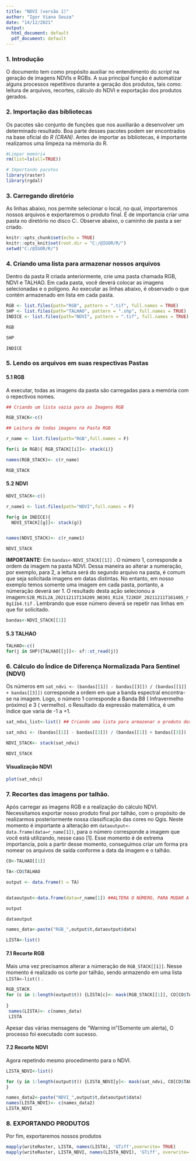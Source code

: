 ```yaml
---
title: "NDVI (versão 1)"
author: "Igor Viana Souza"
date: "14/12/2021"
output:
  html_document: default
  pdf_document: default
---
```


### 1. Introdução

O documento tem como propósito auxiliar no entendimento do *script* na geração de imagens NDVIs e RGBs. A sua principal função é automatizar alguns processos repetitivos durante a geração dos produtos, tais como: leitura de arquivos, recortes, cálculo do NDVI e exportação dos produtos gerados.

### 2. Importação das bibliotecas

Os pacotes são conjunto de funções que nos auxiliarão a desenvolver um determinado resultado. Boa parte desses pacotes podem ser encontrados na base oficial do *R (CRAN)*. Antes de importar as bibliotecas, é importante realizamos uma limpeza na mémoria do R.

```r
#Limpar memória
rm(list=ls(all=TRUE))

```

```r
# Importando pacotes
library(raster)
library(rgdal)

```

### 3. Carregando diretório

As linhas abaixo, nos permite selecionar o local, no qual, importaremos nossos arquivos e exportaremos o produto final. É de importancia criar uma pasta no diretório no disco C:. Observe abaixo, o caminho de pasta a ser criado.

```r
knitr::opts_chunk$set(echo = TRUE)
knitr::opts_knit$set(root.dir = "C:/@IGOR/R/")
setwd("C:/@IGOR/R/")
```

### 4. Criando uma lista para armazenar nossos arquivos

Dentro da pasta R criada anteriormente, crie uma pasta chamada RGB, NDVI e TALHAO. Em cada pasta, você deverá colocar as imagens selecionadas e o poligono. Ao executar as linhas abaixo, é observado o que contém armazenado em lista em cada pasta.

```r

RGB <- list.files(path="RGB", pattern = ".tif", full.names = TRUE)    
SHP <- list.files(path="TALHAO", pattern = ".shp", full.names = TRUE)
INDICE <- list.files(path="NDVI", pattern = ".tif", full.names = TRUE) 

RGB

SHP

INDICE

```

### 5. Lendo os arquivos em suas respectivas Pastas

#### 5.1 RGB

A executar, todas as imagens da pasta são carregadas para a memória com o repectivos nomes.

```r

## Criando um lista vazia para as Imagens RGB

RGB_STACK<-c() 

```

```r
## Leitura de todas imagens na Pasta RGB

r_name <- list.files(path="RGB",full.names = F)

for(i in RGB){ RGB_STACK[[i]]<- stack(i)} 

names(RGB_STACK)<- c(r_name)

RGB_STACK

```

#### 5.2 NDVI

```r

NDVI_STACK<-c() 

r_name1 <- list.files(path="NDVI",full.names = F)

for(g in INDICE){ 
  NDVI_STACK[[g]]<- stack(g)} 


names(NDVI_STACK)<- c(r_name1)

NDVI_STACK

```

**IMPORTANTE:** Em `bandas<-NDVI_STACK[[1]]` . O número 1, corresponde a ordem da imagem na pasta NDVI. Dessa maneira ao alterar a numeração, por exemplo, para 2, a leitura será do segundo arquivo na pasta, é comum que seja solicitada imagens em datas distintas. No entanto, em nosso exemplo temos somente uma imagem em cada pasta, portanto, a númeração deverá ser 1. O resultado desta ação selecionou a imagem:`S2B_MSIL2A_20211211T134209_N0301_R124_T22KDF_20211211T161405_r8g11b4.tif` . Lembrando que esse número deverá se repetir nas linhas em que for solicitado.

```r

bandas<-NDVI_STACK[[1]]

```

#### 5.3 TALHAO

```r
TALHAO<-c()                                                           
for(j in SHP){TALHAO[[j]]<- sf::st_read(j)} 

```

### 6. Cálculo do Índice de Diferença Normalizada Para Sentinel (NDVI)

Os números em `sat_ndvi <- (bandas[[1]] - bandas[[3]]) / (bandas[[1]] + bandas[[3]])` corresponde a ordem em que a banda espectral encontra-se na imagem. Logo, o número 1 corresponde a Banda B8 ( Infravermelho próximo) e 3 ( vermelho). o Resultado da expressão matemática, é um índice que varia de -1 a +1.

```r

sat_ndvi_list<-list() ## Criando uma lista para armazenar o produto dos cálculos

sat_ndvi <- (bandas[[1]] - bandas[[3]]) / (bandas[[1]] + bandas[[3]])

NDVI_STACK<- stack(sat_ndvi)

NDVI_STACK

```

#### Visualização NDVI

```r

plot(sat_ndvi)


```

### 7. Recortes das imagens por talhão.

Após carregar as imagens RGB e a realização do cálculo NDVI. Necessitamos exportar nosso produto final por talhão, com o propósito de realizarmos posteriormente nossa classificação das cores no Qgis. Neste momento é importante a alteração em `dataoutput<-data.frame(data=r_name[1])`, para o número corresponde a imagem que você está utilizando, nesse caso [1]. Esse momento é de extrema importancia, pois a partir desse momento, conseguimos criar um forma pra nomear os arquivos de saída conforme a data da imagem e o talhão.

```r

CO<-TALHAO[[1]]

TA<-CO$TALHAO

output <- data.frame(t = TA)


dataoutput<-data.frame(data=r_name[1]) ##ALTERA O NÚMERO, PARA MUDAR A IMAGEM

output

dataoutput

names_data<-paste("RGB_",output$t,dataoutput$data)

LISTA<-list()

```

#### 7.1 Recorte RGB

Mais uma vez precisamos alterar a númeração de `RGB_STACK[[1]]`. Nesse momento é realizado os corte por talhão, sendo armazendo em uma lista `LISTA<-list()` .

```r
RGB_STACK
for (c in 1:length(output$t)) {LISTA[c]<- mask(RGB_STACK[[1]], CO[CO$TALHAO==output$t[c],])
 
}
 names(LISTA)<- c(names_data)
 LISTA
```

Apesar das várias mensagens de "Warning in"(Somente um alerta), O processo foi executado com sucesso.

#### 7.2 Recorte NDVI

Agora repetindo mesmo procedimento para o NDVI.

```r
LISTA_NDVI<-list()

for (y in 1:length(output$t)) {LISTA_NDVI[y]<- mask(sat_ndvi, CO[CO$TALHAO==output$t[y],])
}

names_data2<-paste("NDVI_",output$t,dataoutput$data)
names(LISTA_NDVI)<- c(names_data2)
LISTA_NDVI
```

### 8. EXPORTANDO PRODUTOS

Por fim, exportaremos nossos produtos

```r
mapply(writeRaster, LISTA, names(LISTA), 'GTiff',overwrite= TRUE)
mapply(writeRaster, LISTA_NDVI, names(LISTA_NDVI), 'GTiff', overwrite= TRUE)

```
